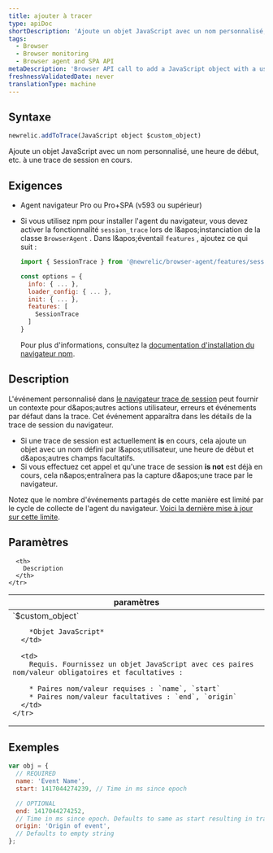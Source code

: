 ```yaml
---
title: ajouter à tracer
type: apiDoc
shortDescription: 'Ajoute un objet JavaScript avec un nom personnalisé, une heure de début, etc. à une trace de session en cours.'
tags:
  - Browser
  - Browser monitoring
  - Browser agent and SPA API
metaDescription: 'Browser API call to add a JavaScript object with a user-defined name, start time, etc. to a session trace already in progress.'
freshnessValidatedDate: never
translationType: machine
---
```


## Syntaxe

```js
newrelic.addToTrace(JavaScript object $custom_object)
```

Ajoute un objet JavaScript avec un nom personnalisé, une heure de début, etc. à une trace de session en cours.

## Exigences

* Agent navigateur Pro ou Pro+SPA (v593 ou supérieur)

* Si vous utilisez npm pour installer l&apos;agent du navigateur, vous devez activer la fonctionnalité `session_trace` lors de l&amp;apos;instanciation de la classe `BrowserAgent` . Dans l&amp;apos;éventail `features` , ajoutez ce qui suit :

  ```js
  import { SessionTrace } from '@newrelic/browser-agent/features/session_trace';

  const options = {
    info: { ... },
    loader_config: { ... },
    init: { ... },
    features: [
      SessionTrace
    ]
  }
  ```

  Pour plus d&apos;informations, consultez la [documentation d&apos;installation du navigateur npm](https://www.npmjs.com/package/@newrelic/browser-agent#new-relic-browser-agent).

## Description

L&apos;événement personnalisé dans [le navigateur trace de session](/docs/browser/new-relic-browser/browser-pro-features/session-traces-exploring-webpages-life-cycle) peut fournir un contexte pour d&amp;apos;autres actions utilisateur, erreurs et événements par défaut dans la trace. Cet événement apparaîtra dans les détails de la trace de session du navigateur.

* Si une trace de session est actuellement <DNT>**is**</DNT> en cours, cela ajoute un objet avec un nom défini par l&amp;apos;utilisateur, une heure de début et d&amp;apos;autres champs facultatifs.
* Si vous effectuez cet appel et qu&apos;une trace de session <DNT>**is not**</DNT> est déjà en cours, cela n&amp;apos;entraînera pas la capture d&amp;apos;une trace par le navigateur.

Notez que le nombre d&apos;événements partagés de cette manière est limité par le cycle de collecte de l&apos;agent du navigateur. [Voici la dernière mise à jour sur cette limite](/docs/release-notes/new-relic-browser-release-notes/browser-agent-release-notes/browser-agent-v1026/#:~:text=Adjusted%20PageAction%20limits,events%20per%20harvest).

## Paramètres

<table>
  <thead>
    <tr>
      <th width="25%">
        paramètres
      </th>

      <th>
        Description
      </th>
    </tr>
  </thead>

  <tbody>
    <tr>
      <td>
        `$custom_object`

        *Objet JavaScript*
      </td>

      <td>
        Requis. Fournissez un objet JavaScript avec ces paires nom/valeur obligatoires et facultatives :

        * Paires nom/valeur requises : `name`, `start`
        * Paires nom/valeur facultatives : `end`, `origin`
      </td>
    </tr>
  </tbody>
</table>

## Exemples

```js
var obj = {
  // REQUIRED
  name: 'Event Name',
  start: 1417044274239, // Time in ms since epoch

  // OPTIONAL
  end: 1417044274252,
  // Time in ms since epoch. Defaults to same as start resulting in trace object with a duration of zero.
  origin: 'Origin of event',
  // Defaults to empty string
};
```